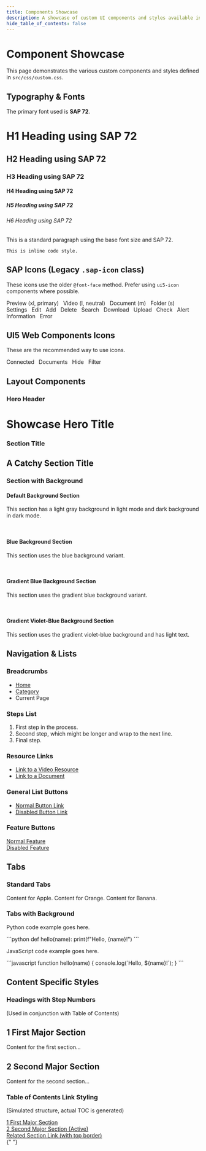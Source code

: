 ```yaml
---
title: Components Showcase
description: A showcase of custom UI components and styles available in this Docusaurus project.
hide_table_of_contents: false
---
```




# Component Showcase

This page demonstrates the various custom components and styles defined in `src/css/custom.css`.

## Typography & Fonts

The primary font used is **SAP 72**.

<h1>H1 Heading using SAP 72</h1>
<h2>H2 Heading using SAP 72</h2>
<h3>H3 Heading using SAP 72</h3>
<h4>H4 Heading using SAP 72</h4>
<h5>H5 Heading using SAP 72</h5>
<h6>H6 Heading using SAP 72</h6>
<p>This is a standard paragraph using the base font size and SAP 72.</p>
<p>
  <code>This is inline code style.</code>
</p>

## SAP Icons (Legacy `.sap-icon` class)

These icons use the older `@font-face` method. Prefer using `ui5-icon` components where possible.

<p>
  <i className="sap-icon sap-icon--preview sap-icon--xl sap-icon--primary"></i> Preview (xl, primary) &nbsp;
  <i className="sap-icon sap-icon--video sap-icon--l sap-icon--neutral"></i> Video (l, neutral) &nbsp;
  <i className="sap-icon sap-icon--document sap-icon--m"></i> Document (m) &nbsp;
  <i className="sap-icon sap-icon--folder sap-icon--s"></i> Folder (s) &nbsp;
  <i className="sap-icon sap-icon--settings"></i> Settings &nbsp;
  <i className="sap-icon sap-icon--edit"></i> Edit &nbsp;
  <i className="sap-icon sap-icon--add"></i> Add &nbsp;
  <i className="sap-icon sap-icon--delete"></i> Delete &nbsp;
  <i className="sap-icon sap-icon--search"></i> Search &nbsp;
  <i className="sap-icon sap-icon--download"></i> Download &nbsp;
  <i className="sap-icon sap-icon--upload"></i> Upload &nbsp;
  <i className="sap-icon sap-icon--check"></i> Check &nbsp;
  <i className="sap-icon sap-icon--alert"></i> Alert &nbsp;
  <i className="sap-icon sap-icon--information"></i> Information &nbsp;
  <i className="sap-icon sap-icon--error"></i> Error &nbsp;
</p>

## UI5 Web Components Icons

These are the recommended way to use icons.

<p>
  <Icon name="connected" style={{ color: "var(--ifm-color-primary)", fontSize: "2rem" }} /> Connected &nbsp;
  <Icon name="documents" style={{ color: "var(--sap-horizon-neutral-9)", fontSize: "1.5rem" }} /> Documents &nbsp;
  <Icon name="hide" style={{ color: "var(--sap-horizon-neutral-8)", fontSize: "1.25rem" }} /> Hide &nbsp;
  <Icon name="filter" style={{ fontSize: "1rem" }} /> Filter &nbsp;
</p>

## Layout Components

### Hero Header

<div className="hero-header">
  <h1>Showcase Hero Title</h1>
</div>

### Section Title

<h2 className="section-title">
  A Catchy <span className="highlight">Section Title</span>
</h2>

### Section with Background

<div className="section-with-background">
  <h4>Default Background Section</h4>
  <p>This section has a light gray background in light mode and dark background in dark mode.</p>
</div>
<br />
<div className="section-with-background blue">
  <h4>Blue Background Section</h4>
  <p>This section uses the blue background variant.</p>
</div>
<br />
<div className="section-with-background gradient-blue">
  <h4>Gradient Blue Background Section</h4>
  <p>This section uses the gradient blue background variant.</p>
</div>
<br />
<div className="section-with-background gradient-violet-blue">
  <h4>Gradient Violet-Blue Background Section</h4>
  <p>This section uses the gradient violet-blue background and has light text.</p>
</div>

## Navigation & Lists

### Breadcrumbs

<nav aria-label="breadcrumbs">
  <ul className="breadcrumbs">
    <li className="breadcrumbs__item">
      <a className="breadcrumbs__link" href="#">
        Home
      </a>
    </li>
    <li className="breadcrumbs__item">
      <a className="breadcrumbs__link" href="#">
        Category
      </a>
    </li>
    <li className="breadcrumbs__item breadcrumbs__item--active">
      <span className="breadcrumbs__link" aria-current="page">
        Current Page
      </span>
    </li>
  </ul>
</nav>

### Steps List

<ol className="steps-list">
  <li>First step in the process.</li>
  <li>Second step, which might be longer and wrap to the next line.</li>
  <li>Final step.</li>
</ol>

### Resource Links

<div style={{ height: "200px", border: "1px dashed grey", padding: "1rem", position: "relative" }}>
  <ul className="resource-links">
    <li>
      <a target="_blank" href="#">
        <i className="sap-icon sap-icon--video sap-icon--neutral"></i>
        <span>Link to a Video Resource</span>
      </a>
    </li>
    <li>
      <a target="_blank" href="#">
        <i className="sap-icon sap-icon--document sap-icon--neutral"></i>
        <span>Link to a Document</span>
      </a>
    </li>
  </ul>
</div>

### General List Buttons

<ul className="button-list">
  <li className="list-button-item">
    <a href="#">
      <Icon name="documents"></Icon>
      <span>Normal Button Link</span>
    </a>
  </li>
  <li className="list-button-item">
    <a href="#" className="disabled">
      <Icon name="lateness"></Icon>
      <span>Disabled Button Link</span>
    </a>
  </li>
</ul>

### Feature Buttons

<div class="row">
  <div class="col col--6">
    <a href="#" className="feature-button">
      <Icon name="discussion"></Icon>
      <span>Normal Feature</span>
    </a>
  </div>
  <div class="col col--6">
    <a href="#" className="feature-button disabled">
      <Icon name="connected"></Icon>
      <span>Disabled Feature</span>
    </a>
  </div>
</div>

## Tabs

### Standard Tabs

<Tabs groupId="showcase-tabs-1">
  <TabItem value="apple" label="Apple" default>
    Content for Apple.
  </TabItem>
  <TabItem value="orange" label="Orange">
    Content for Orange.
  </TabItem>
  <TabItem value="banana" label="Banana">
    Content for Banana.
  </TabItem>
</Tabs>

### Tabs with Background

<div className="tabs-with-background">
  <Tabs groupId="showcase-tabs-2">
    <TabItem value="code-py" label="Python" default>
      <p>Python code example goes here.</p>
      ```python
      def hello(name):
          print(f"Hello, {name}!")
      ```
    </TabItem>
    <TabItem value="code-js" label="JavaScript">
      <p>JavaScript code example goes here.</p>
      ```javascript
      function hello(name) {
        console.log(`Hello, ${name}!`);
      }
      ```
    </TabItem>
  </Tabs>
</div>

## Content Specific Styles

### Headings with Step Numbers

(Used in conjunction with Table of Contents)

<h2>
  <span className="step-number">1</span> <span className="step-title">First Major Section</span>
</h2>
<p>Content for the first section...</p>

<h2>
  <span className="step-number">2</span> <span className="step-title">Second Major Section</span>
</h2>
<p>Content for the second section...</p>

### Table of Contents Link Styling

(Simulated structure, actual TOC is generated)

<div>
  <a className="table-of-contents__link" href="#1-first-major-section">
    <span className="step-number">1</span> First Major Section
  </a>
</div>
<div>
  <a className="table-of-contents__link table-of-contents__link--active" href="#2-second-major-section">
    <span className="step-number">2</span> Second Major Section (Active)
  </a>
</div>
<div>
  <a className="table-of-contents__link post-article-first-title" href="#">
    Related Section Link (with top border)
  </a>
</div>{" "}
